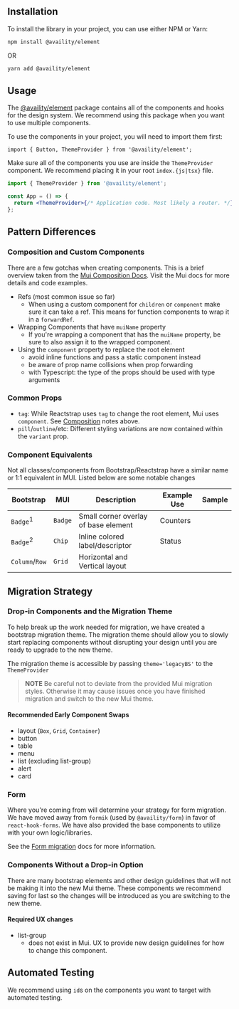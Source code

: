 
<Meta title="BS4 Migration/Getting Started" />

## Installation

To install the library in your project, you can use either NPM or Yarn:

```sh
npm install @availity/element
```

OR

```sh
yarn add @availity/element
```

## Usage

The [@availity/element](https://availity.github.io/element/?path=/docs/element--docs) package contains all of the components and hooks for the design system. We recommend using this package when you want to use multiple components.

To use the components in your project, you will need to import them first:

```tsx
import { Button, ThemeProvider } from '@availity/element';
```

Make sure all of the components you use are inside the `ThemeProvider` component. We recommend placing it in your root `index.{js|tsx}` file.

```jsx
import { ThemeProvider } from '@availity/element';

const App = () => {
  return <ThemeProvider>{/* Application code. Most likely a router. */}</ThemeProvider>;
};
```

## Pattern Differences

### Composition and Custom Components

There are a few gotchas when creating components. This is a brief overview taken from the [Mui Composition Docs](https://mui.com/material-ui/guides/composition). Visit the Mui docs for more details and code examples.

- Refs (most common issue so far)
  - When using a custom component for `children` or `component` make sure it can take a ref. This means for function components to wrap it in a `forwardRef`.
- Wrapping Components that have `muiName` property
  - If you're wrapping a component that has the `muiName` property, be sure to also assign it to the wrapped component.
- Using the `component` property to replace the root element
  - avoid inline functions and pass a static component instead
  - be aware of prop name collisions when prop forwarding
  - with Typescript: the type of the props should be used with type arguments

### Common Props

- `tag`: While Reactstrap uses `tag` to change the root element, Mui uses `component`. See [Composition](#composition-and-custom-components) notes above.
- `pill`/`outline`/etc: Different styling variations are now contained within the `variant` prop.

### Component Equivalents

Not all classes/components from Bootstrap/Reactstrap have a similar name or 1:1 equivalent in MUI. Listed below are some notable changes

| Bootstrap           | MUI     | Description                          | Example Use |                                                          Sample                                                           |
| ------------------- | ------- | ------------------------------------ | ----------- | :-----------------------------------------------------------------------------------------------------------------------: |
| `Badge`<sup>1</sup> | `Badge` | Small corner overlay of base element | Counters    | <ThemeProvider><Badge color="primary" badgeContent='5' variant="dot"><MailIcon fontSize="large"/></Badge></ThemeProvider> |
| `Badge`<sup>2</sup> | `Chip`  | Inline colored label/descriptor      | Status      |                   <ThemeProvider><Chip color="warning" label="Pending" size="small" /></ThemeProvider>                    |
| `Column`/`Row`      | `Grid`  | Horizontal and Vertical layout       |             |

## Migration Strategy

### Drop-in Components and the Migration Theme

To help break up the work needed for migration, we have created a bootstrap migration theme. The migration theme should allow you to slowly start replacing components without disrupting your design until you are ready to upgrade to the new theme.

The migration theme is accessible by passing `theme='legacyBS'` to the `ThemeProvider`

> **NOTE**
> Be careful not to deviate from the provided Mui migration styles. Otherwise it may cause issues once you have finished migration and switch to the new Mui theme.

#### Recommended Early Component Swaps

- layout (`Box`, `Grid`, `Container`)
- button
- table
- menu
- list (excluding list-group)
- alert
- card

### Form

Where you're coming from will determine your strategy for form migration. We have moved away from `formik` (used by `@availity/form`) in favor of `react-hook-forms`. We have also provided the base components to utilize with your own logic/libraries.

See the [Form migration](./form-migration.mdx) docs for more information.

### Components Without a Drop-in Option

There are many bootstrap elements and other design guidelines that will not be making it into the new Mui theme. These components we recommend saving for last so the changes will be introduced as you are switching to the new theme.

#### Required UX changes

- list-group
  - does not exist in Mui. UX to provide new design guidelines for how to change this component.

## Automated Testing

We recommend using `id`s on the components you want to target with automated testing.
